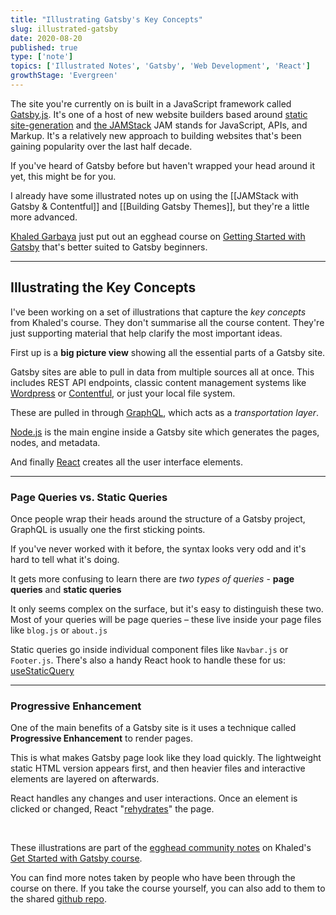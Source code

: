 ```yaml
---
title: "Illustrating Gatsby's Key Concepts"
slug: illustrated-gatsby
date: 2020-08-20
published: true
type: ['note']
topics: ['Illustrated Notes', 'Gatsby', 'Web Development', 'React']
growthStage: 'Evergreen'
---
```


The site you're currently on is built in a JavaScript framework called [Gatsby.js](https://www.gatsbyjs.org/). It's one of a host of new website builders based around [static site-generation](https://www.netlify.com/blog/2020/04/14/what-is-a-static-site-generator-and-3-ways-to-find-the-best-one/) and [the JAMStack](https://jamstack.wtf/) <Footnote idName={1}>JAM stands for JavaScript, APIs, and Markup. It's a relatively new approach to building websites that's been gaining popularity over the last half decade.</Footnote>

If you've heard of Gatsby before but haven't wrapped your head around it yet, this might be for you.

I already have some illustrated notes up on using the [[JAMStack with Gatsby & Contentful]] and [[Building Gatsby Themes]], but they're a little more advanced.

[Khaled Garbaya](https://khaledgarbaya.net/) just put out an egghead course on
[Getting Started with Gatsby](https://egghead.io/courses/get-started-with-gatsby) that's better suited to Gatsby beginners.

<a noTip href="https://egghead.io/courses/get-started-with-gatsby"><ImageFrame width="90%" alt="Course illustration of set of React-themed moving boxes and a road sign for Gatsby" src="https://og-image-egghead-course.now.sh/get-started-with-gatsby" /></a>

---

## Illustrating the Key Concepts

I've been working on a set of illustrations that capture the _key concepts_ from Khaled's course. They don't summarise all the course content. They're just supporting material that help clarify the most important ideas.

First up is a **big picture view** showing all the essential parts of a Gatsby site.

<BasicImage alt="Gatsby is a collection of tools for building static sites" src="https://res.cloudinary.com/dg3gyk0gu/image/upload/c_scale,f_auto,q_100,w_1200/v1597741851/maggieappleton.com/egghead-course-notes/intro-gatsby/IntroGatsby_1_Small.png" />

Gatsby sites are able to pull in data from multiple sources all at once. This includes REST API endpoints, classic content management systems like [Wordpress](https://www.gatsbyjs.com/guides/wordpress/) or [Contentful](https://www.gatsbyjs.com/blog/2018-1-25-building-a-site-with-react-and-contentful/), or just your local file system.

These are pulled in through [GraphQL](https://www.graphql.com/), which acts as a _transportation layer_.

[Node.js](https://www.gatsbyjs.com/docs/glossary/node/) is the main engine inside a Gatsby site which generates the pages, nodes, and metadata.

And finally [React](https://www.gatsbyjs.com/docs/glossary/react/) creates all the user interface elements.

---

### Page Queries vs. Static Queries

Once people wrap their heads around the structure of a Gatsby project, GraphQL is usually one the first sticking points.

If you've never worked with it before, the syntax looks very odd and it's hard to tell what it's doing.

It gets more confusing to learn there are _two types of queries_ - **page queries** and **static queries**

<BasicImage alt="Diagram of a pageQuery request inside a page, and a static query request inside a component" src="https://res.cloudinary.com/dg3gyk0gu/image/upload/v1597741854/maggieappleton.com/egghead-course-notes/intro-gatsby/IntroGatsby_2_Small.png" />

It only seems complex on the surface, but it's easy to distinguish these two. Most of your queries will be page queries – these live inside your page files like `blog.js` or `about.js`

Static queries go inside individual component files like `Navbar.js` or `Footer.js`. There's also a handy React hook to handle these for us: [useStaticQuery](https://www.gatsbyjs.com/docs/use-static-query/)

---

### Progressive Enhancement

One of the main benefits of a Gatsby site is it uses a technique called **Progressive Enhancement** to render pages.

<BasicImage alt="Animation of a page rendering static HTML elements first, then being updates with React afterwards" src="https://res.cloudinary.com/dg3gyk0gu/image/upload/v1597741856/maggieappleton.com/egghead-course-notes/intro-gatsby/IntroGatsby_3_Animation.gif" />

This is what makes Gatsby page look like they load quickly. The lightweight static HTML version appears first, and then heavier files and interactive elements are layered on afterwards.

React handles any changes and user interactions. Once an element is clicked or changed, React "[rehydrates](https://www.gatsbyjs.com/docs/react-hydration/)" the page.

<br />

<SimpleCard width="740px">

These illustrations are part of the [egghead community notes](https://github.com/eggheadio/eggheadio-course-notes/tree/master/get-started-with-gatsby) on Khaled's [Get Started with Gatsby course](https://egghead.io/courses/migrate-from-create-react-app-to-gatsby).

You can find more notes taken by people who have been through the course on there. 
If you take the course yourself, you can also add to them to the shared [github repo](https://github.com/eggheadio/eggheadio-course-notes/tree/master/get-started-with-gatsby).

</SimpleCard>